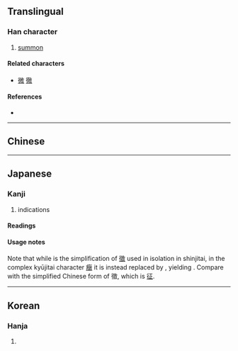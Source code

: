 {{character info/new}}
{{also|征|徵|微}}
==Translingual==
{{Han simplified forms|徵|徴|征}}

===Han character===
{{Han char|rn=60|rad=彳|as=11|sn=14|four=|canj=HOUGK,XHOUG|ids=⿲彳⿱山王攵}}

# [[summon]]

====Related characters====
* [[微]] [[徹]] <!-- Other 彳 + X + 攵 -->

====References====
* {{Han ref|kx=0370.401|dkj=10238|dj=0697.250|hdz=20840.070|uh=5FB4|ud=24500}}

----

==Chinese==
{{zh-see|徵|v}}

----

==Japanese==
{{ja-kanji forms|徴|徵}}

===Kanji===
{{ja-kanji|grade=c|rs=彳11|kyu=徵}}

# indications

====Readings====
{{ja-readings
|goon=ちょう, ち
|kanon=ちょう, ち
|kun=しる-し, しる-す, はた-る, めす
}}

====Usage notes====
Note that while {{ja-l|微}} is the simplification of [[徵]] used in isolation in shinjitai, in the complex kyūjitai character [[癥]] it is instead replaced by {{ja-l|正}}, yielding {{ja-l|症}}. Compare with the simplified Chinese form of 徵, which is [[征]].

----

==Korean==

===Hanja===
{{ko-hanja|hangeul=[[징]], [[치]]|eumhun=|rv=jing, chi|mr=ching, ch'i|y=cing, chi}}

# {{defn|lang=ko|sort=彳11}}